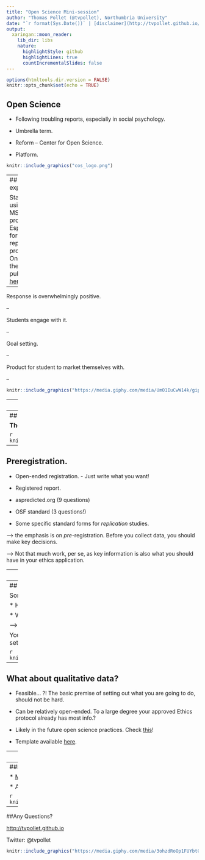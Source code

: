 ```yaml
---
title: "Open Science Mini-session"
author: "Thomas Pollet (@tvpollet), Northumbria University"
date: "`r format(Sys.Date())` | [disclaimer](http://tvpollet.github.io/disclaimer)"
output:
  xaringan::moon_reader:
    lib_dir: libs
    nature:
      highlightStyle: github
      highlightLines: true
      countIncrementalSlides: false
---
```


```r
options(htmltools.dir.version = FALSE)
knitr::opts_chunk$set(echo = TRUE)
```

## Open Science

* Following troubling reports, especially in social psychology.

* Umbrella term.

* Reform -- Center for Open Science.

* Platform.

```r
knitr::include_graphics("cos_logo.png") 
```

---
## My experience.

Started using it for MSc. projects. Especially for replication projects. One of them published
<a href="https://www.sciencedirect.com/science/article/pii/S0141938218300349" target="_blank">here</a>.

--

Response is overwhelmingly positive.

--

Students engage with it.

--

Goal setting. 

--

Product for student to market themselves with.

--

```r
knitr::include_graphics("https://media.giphy.com/media/UmO1IuCwW14k/giphy.gif") 
```

---
## Why bother?

* More and more reviewers ask for this. (Journals now have registered reports)

* More and more job adverts ask for this.

* Good practice.

* OSF framework is tool for project management and version control.

* Marketing tool for showcasing students' work! 

* [Preprints](https://psyarxiv.com/).

---
## A quick tour.

**Thomas shows the <a href="https://osf.io" target="_blank">OSF</a>.  **

```r
knitr::include_graphics("https://media.giphy.com/media/pFwRzOLfuGHok/giphy.gif")
```

---
## Preregistration.

* Open-ended registration. - Just write what you want!

* Registered report.

* aspredicted.org (9 questions)

* OSF standard (3 questions!)

* Some specific standard forms for _replication_ studies.

--> the emphasis is on _pre_-registration. Before you collect data, you should make key decisions.

--> Not that much work, per se, as key information is also what you should have in your ethics application.

---
## Aspredicted.org

Let's look at a completed example from the [aspredicted website](http://web.archive.org/web/20160407104112/https://aspredicted.org/nfj4s.pdf).



```r
knitr::include_graphics("https://media.giphy.com/media/26vUAAwkzAMnBj9x6/giphy.gif")
```

---
## Things to consider.

Some forms will ask you this upfront:

* How many conditions (_a priori_)?

* When will you stop data collection?

--> What if you change your mind?

You can put a note why you diverged or set up a new preregistration.

```r
knitr::include_graphics("destro.gif")
```

---
## What about qualitative data?

* Feasible... ?! The basic premise of setting out what you are going to do, should not be hard.

* Can be relatively open-ended. To a large degree your approved Ethics protocol already has most info.?

* Likely in the future open science practices. Check [this](http://blog.ukdataservice.ac.uk/show-me-the-data/)!

* Template available [here](https://osf.io/j7ghv/wiki/home/).

---
## Criticism: Stifling of creativity?

Not necessarily: just differentiation between confirmatory and exploratory!

```r
knitr::include_graphics("https://media.giphy.com/media/13AVkVyKezbmBq/giphy.gif")
```


---
##Further reading.

* [Making replications mainstream](https://www.cambridge.org/core/journals/behavioral-and-brain-sciences/article/making-replication-mainstream/2E3D8805BF34927A76B963C7BBE36AC7)

* Annotated reading list: [https://psyarxiv.com/cfzyx](https://psyarxiv.com/cfzyx)

```r
knitr::include_graphics("https://media.giphy.com/media/oFPiPgqwof4Pe/giphy.gif")
```

---
##Any Questions?

[http://tvpollet.github.io](http://tvpollet.github.io)

Twitter: @tvpollet

```r
knitr::include_graphics("https://media.giphy.com/media/3ohzdRoOp1FUYbtGDu/giphy.gif")
```

